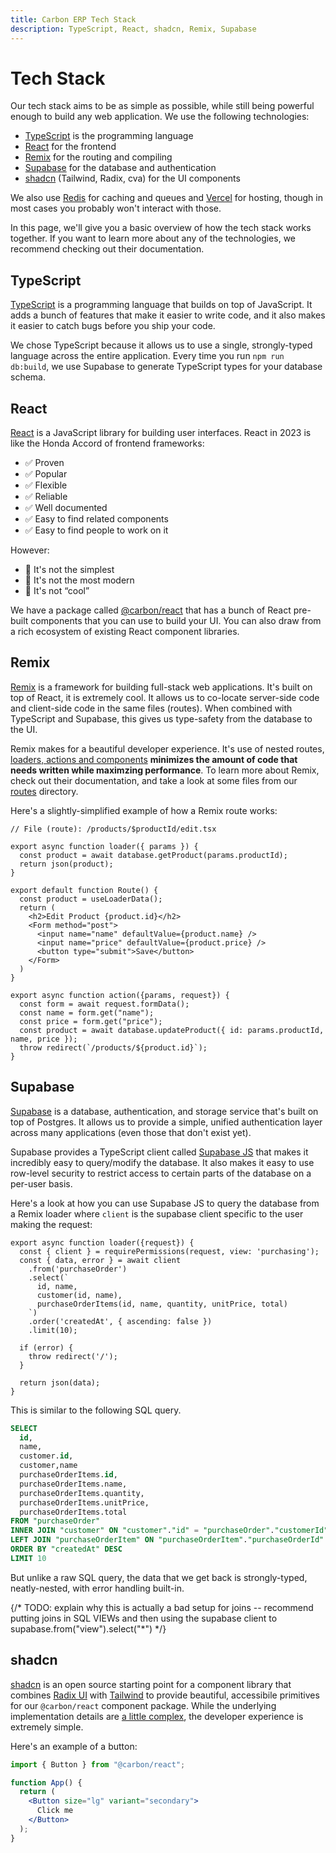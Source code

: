 ```yaml
---
title: Carbon ERP Tech Stack
description: TypeScript, React, shadcn, Remix, Supabase
---
```


# Tech Stack

Our tech stack aims to be as simple as possible, while still being powerful enough to build any web application. We use the following technologies:

- [TypeScript](https://www.typescriptlang.org) is the programming language
- [React](https://reactjs.org) for the frontend
- [Remix](https://remix.run) for the routing and compiling
- [Supabase](https://supabase.io) for the database and authentication
- [shadcn](https://ui.shadcn.com) (Tailwind, Radix, cva) for the UI components

We also use [Redis](https://redis.io) for caching and queues and [Vercel](https://vercel.com) for hosting, though in most cases you probably won't interact with those.

In this page, we'll give you a basic overview of how the tech stack works together. If you want to learn more about any of the technologies, we recommend checking out their documentation.

## TypeScript

[TypeScript](https://www.typescriptlang.org) is a programming language that builds on top of JavaScript. It adds a bunch of features that make it easier to write code, and it also makes it easier to catch bugs before you ship your code.

We chose TypeScript because it allows us to use a single, strongly-typed language across the entire application. Every time you run `npm run db:build`, we use Supabase to generate TypeScript types for your database schema.

## React

[React](https://reactjs.org) is a JavaScript library for building user interfaces. React in 2023 is like the Honda Accord of frontend frameworks:

- ✅ Proven
- ✅ Popular
- ✅ Flexible
- ✅ Reliable
- ✅ Well documented
- ✅ Easy to find related components
- ✅ Easy to find people to work on it

However:

- 🚫 It's not the simplest
- 🚫 It's not the most modern
- 🚫 It's not “cool”

We have a package called [@carbon/react](https://github.com/barbinbrad/carbon/tree/main/packages/react/src) that has a bunch of React pre-built components that you can use to build your UI. You can also draw from a rich ecosystem of existing React component libraries.

## Remix

[Remix](https://remix.run) is a framework for building full-stack web applications. It's built on top of React, it is extremely cool. It allows us to co-locate server-side code and client-side code in the same files (routes). When combined with TypeScript and Supabase, this gives us type-safety from the database to the UI.

Remix makes for a beautiful developer experience. It's use of nested routes, [loaders, actions and components](https://remix.run/blog/remix-data-flow) **minimizes the amount of code that needs written while maximzing performance**. To learn more about Remix, check out their documentation, and take a look at some files from our [routes](https://github.com/barbinbrad/carbon/tree/main/apps/carbon/app/routes) directory.

Here's a slightly-simplified example of how a Remix route works:

```tsx
// File (route): /products/$productId/edit.tsx

export async function loader({ params }) {
  const product = await database.getProduct(params.productId);
  return json(product);
}

export default function Route() {
  const product = useLoaderData();
  return (
    <h2>Edit Product {product.id}</h2>
    <Form method="post">
      <input name="name" defaultValue={product.name} />
      <input name="price" defaultValue={product.price} />
      <button type="submit">Save</button>
    </Form>
  )
}

export async function action({params, request}) {
  const form = await request.formData();
  const name = form.get("name");
  const price = form.get("price");
  const product = await database.updateProduct({ id: params.productId, name, price });
  throw redirect(`/products/${product.id}`);
}
```

## Supabase

[Supabase](https://supabase.io) is a database, authentication, and storage service that's built on top of Postgres. It allows us to provide a simple, unified authentication layer across many applications (even those that don't exist yet).

Supabase provides a TypeScript client called [Supabase JS](https://supabase.com/docs/reference/javascript/typescript-support) that makes it incredibly easy to query/modify the database. It also makes it easy to use row-level security to restrict access to certain parts of the database on a per-user basis.

Here's a look at how you can use Supabase JS to query the database from a Remix loader where `client` is the supabase client specific to the user making the request:

```tsx
export async function loader({request}) {
  const { client } = requirePermissions(request, view: 'purchasing');
  const { data, error } = await client
    .from('purchaseOrder')
    .select(`
      id, name,
      customer(id, name),
      purchaseOrderItems(id, name, quantity, unitPrice, total)
    `)
    .order('createdAt', { ascending: false })
    .limit(10);

  if (error) {
    throw redirect('/');
  }

  return json(data);
}
```

This is similar to the following SQL query.

```sql
SELECT
  id,
  name,
  customer.id,
  customer,name
  purchaseOrderItems.id,
  purchaseOrderItems.name,
  purchaseOrderItems.quantity,
  purchaseOrderItems.unitPrice,
  purchaseOrderItems.total
FROM "purchaseOrder"
INNER JOIN "customer" ON "customer"."id" = "purchaseOrder"."customerId"
LEFT JOIN "purchaseOrderItem" ON "purchaseOrderItem"."purchaseOrderId" = "purchaseOrder"."id"
ORDER BY "createdAt" DESC
LIMIT 10
```

But unlike a raw SQL query, the data that we get back is strongly-typed, neatly-nested, with error handling built-in.

{/* TODO: explain why this is actually a bad setup for joins -- recommend putting joins in SQL VIEWs and then using the supabase client to supabase.from("view").select("*") */}

## shadcn

[shadcn](https://ui.shadcn.com) is an open source starting point for a component library that combines [Radix UI](https://radix-ui.com) with [Tailwind](https://tailwindcss.com) to provide beautiful, accessibile primitives for our `@carbon/react` component package. While the underlying implementation details are [a little complex](https://cva.style/docs/getting-started/variants), the developer experience is extremely simple.

Here's an example of a button:

```jsx
import { Button } from "@carbon/react";

function App() {
  return (
    <Button size="lg" variant="secondary">
      Click me
    </Button>
  );
}
```
